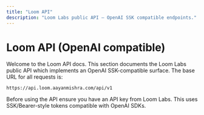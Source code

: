 ```yaml
---
title: "Loom API"
description: "Loom Labs public API — OpenAI SSK compatible endpoints."
---
```


# Loom API (OpenAI compatible)

Welcome to the Loom API docs. This section documents the Loom Labs public API which implements an OpenAI SSK-compatible surface. The base URL for all requests is:

`https://api.loom.aayanmishra.com/api/v1`

<CardGroup columns={2}>
  <Card title="Authentication" href="/loomlabs/loomapi/authentication" />
  <Card title="Endpoints" href="/loomlabs/loomapi/endpoints" />
  <Card title="SDK & Examples" href="/loomlabs/loomapi/examples" />
  <Card title="Rate limits & Errors" href="/loomlabs/loomapi/errors" />
</CardGroup>

<Check>Before using the API ensure you have an API key from Loom Labs. This uses SSK/Bearer-style tokens compatible with OpenAI SDKs.</Check>
